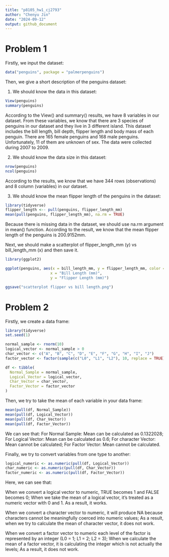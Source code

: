 ```yaml
---
title: "p8105_hw1_cj2793"
author: "Chenyu Jin"
date: "2024-09-12"
output: github_document
---
```


# Problem 1

Firstly, we input the dataset:

```r
data("penguins", package = "palmerpenguins")
```

Then, we give a short description of the penguins dataset:

1. We should know the data in this dataset:
```r
View(penguins)
summary(penguins)
```
According to the View() and summary() results, we have 8 variables in our dataset. From these variables, we know that there are 3 species of penguins in our dataset and they live in 3 different island. This dataset includes the bill length, bill depth, flipper length and body mass of each penguin. There are 165 female penguins and 168 male penguins. Unfortunately, 11 of them are unknown of sex. The data were collected during 2007 to 2009.

2. We should know the data size in this dataset:
```r
nrow(penguins)
ncol(penguins)
```
According to the results, we know that we have 344 rows (observations) and 8 column
(variables) in our dataset.

3. We should know the mean flipper length of the penguins in the dataset:
```r
library(tidyverse)
flipper_length <-- pull(penguins, flipper_length_mm)
mean(pull(penguins, flipper_length_mm), na.rm = TRUE)
```
Because there is missing data in the dataset, we should use na.rm argument in
mean() function. According to the result, we know that the mean flipper length 
of the penguins is 200.9152mm.

Next, we should make a scatterplot of flipper_length_mm (y) vs bill_length_mm (x)
and then save it.
```r
library(ggplot2)

ggplot(penguins, aes(x = bill_length_mm, y = flipper_length_mm, color = species)) + geom_point() + labs(title = "Scatterplot of Flipper Length vs Bill Length",
                    x = "Bill Length (mm)",
                    y = "Flipper Length (mm)")

ggsave("scatterplot flipper vs bill length.png")
```
# Problem 2

Firstly, we create a data frame:
```r
library(tidyverse)
set.seed(1)

normal_sample <- rnorm(10)
logical_vector <- normal_sample > 0
char_vector <- c("A", "B", "C", "D", "E", "F", "G", "H", "I", "J")
factor_vector <- factor(sample(c("L0", "L1", "L2"), 10, replace = TRUE))

df <- tibble(
  Normal_Sample = normal_sample,
  Logical_Vector = logical_vector,
  Char_Vector = char_vector,
  Factor_Vector = factor_vector
)
```

Then, we try to take the mean of each variable in your data frame:
```r
mean(pull(df, Normal_Sample))
mean(pull(df, Logical_Vector))
mean(pull(df, Char_Vector))
mean(pull(df, Factor_Vector))
```
We can see that:
For Normal Sample: Mean can be calculated as 0.1322028;
For Logical Vector: Mean can be calculated as 0.6;
For character Vector: Mean cannot be calculated;
For Factor Vector: Mean cannot be calculated.

Finally, we try to convert variables from one type to another:
```r
logical_numeric <- as.numeric(pull(df, Logical_Vector))
char_numeric <- as.numeric(pull(df, Char_Vector))
factor_numeric <- as.numeric(pull(df, Factor_Vector))
```
Here, we can see that:

When we convert a logical vector to numeric, TRUE becomes 1 and FALSE becomes 0;
When we take the mean of a logical vector, it's treated as a numeric vector with 0 and 1.
As a result, it works.

When we convert a character vector to numeric, it will produce NA because characters cannot be meaningfully coerced into numeric values;
As a result, when we try to calculate the mean of character vector, it does not work.

When we convert a factor vector to numeric each level of the factor is represented by an integer (L0 = 1; L1 = 2; L2 = 3);
When we calculate the mean of a factor vector, it is calculating the integer which is not
actually the levels; As a result, it does not work.

